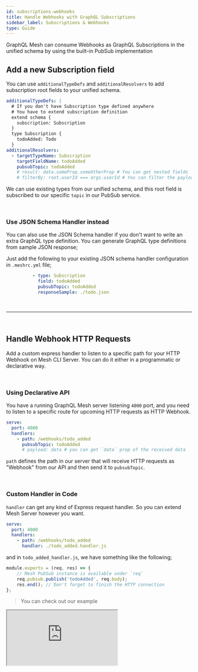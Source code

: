 ```yaml
---
id: subscriptions-webhooks
title: Handle Webhooks with GraphQL Subscriptions
sidebar_label: Subscriptions & Webhooks
type: Guide
---
```


GraphQL Mesh can consume Webhooks as GraphQL Subscriptions in the unified schema by using the built-in PubSub implementation

## Add a new Subscription field

You can use `additionalTypeDefs` and `additionalResolvers` to add subscription root fields to your unified schema.

```yaml
additionalTypeDefs: |
  # If you don't have Subscription type defined anywhere
  # You have to extend subscription definition
  extend schema {
    subscription: Subscription
  }
  type Subscription {
    todoAdded: Todo
  }
additionalResolvers:
  - targetTypeName: Subscription
    targetFieldName: todoAdded
    pubsubTopic: todoAdded
    # result: data.someProp.someOtherProp # You can get nested fields
    # filterBy: root.userId === args.userId # You can filter the payload by `userId` for example
```

We can use existing types from our unified schema, and this root field is subscribed to our specific `topic` in our PubSub service.



<p>&nbsp;</p>


### Use JSON Schema Handler instead

You can also use the JSON Schema handler if you don't want to write an extra GraphQL type definition. You can generate GraphQL type definitions from sample JSON response;

Just add the following to your existing JSON schema handler configuration in `.meshrc.yml` file;
```yaml
          - type: Subscription
            field: todoAdded
            pubsubTopic: todoAdded
            responseSample: ./todo.json
```


<p>&nbsp;</p>

------

<p>&nbsp;</p>


## Handle Webhook HTTP Requests

Add a custom express handler to listen to a specific path for your HTTP Webhook on Mesh CLI Server. You can do it either in a programmatic or declarative way.


<p>&nbsp;</p>


### Using Declarative API

You have a running GraphQL Mesh server listening `4000` port, and you need to listen to a specific route for upcoming HTTP requests as HTTP Webhook.

```yaml
serve:
  port: 4000
  handlers:
    - path: /webhooks/todo_added
      pubsubTopic: todoAdded
      # payload: data # you can get `data` prop of the received data
```

`path` defines the path in our server that will receive HTTP requests as "Webhook" from our API and then send it to `pubsubTopic`.



<p>&nbsp;</p>


### Custom Handler in Code

`handler` can get any kind of Express request handler. So you can extend Mesh Server however you want.

```yaml
serve:
  port: 4000
  handlers:
    - path: /webhooks/todo_added
      handler: ./todo_added.handler.js
```

and in `todo_added_handler.js`, we have something like the following;

```js
module.exports = (req, res) => {
    // Mesh PubSub instance is available under `req`
    req.pubsub.publish('todoAdded', req.body);
    res.end(); // Don't forget to finish the HTTP connection
};
```

> You can check out our example

<iframe
     src="https://codesandbox.io/embed/github/Urigo/graphql-mesh/tree/master/examples/json-schema-subscriptions?fontsize=14&hidenavigation=1&theme=dark&module=%2F.meshrc.yml"
     style={{width:"100%", height:"500px", border:"0", borderRadius: "4px", overflow:"hidden"}}
     title="json-schema-subscriptions"
     allow="geolocation; microphone; camera; midi; vr; accelerometer; gyroscope; payment; ambient-light-sensor; encrypted-media; usb"
     sandbox="allow-modals allow-forms allow-popups allow-scripts allow-same-origin" />
